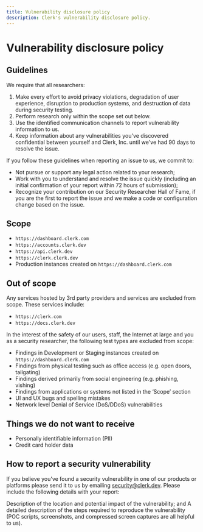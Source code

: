 ```yaml
---
title: Vulnerability disclosure policy
description: Clerk's vulnerability disclosure policy.
---
```


# Vulnerability disclosure policy

## Guidelines

We require that all researchers:

1. Make every effort to avoid privacy violations, degradation of user experience, disruption to production systems, and destruction of data during security testing.
2. Perform research only within the scope set out below.
3. Use the identified communication channels to report vulnerability information to us.
4. Keep information about any vulnerabilities you've discovered confidential between yourself and Clerk, Inc. until we've had 90 days to resolve the issue.

If you follow these guidelines when reporting an issue to us, we commit to:

- Not pursue or support any legal action related to your research;
- Work with you to understand and resolve the issue quickly (including an initial confirmation of your report within 72 hours of submission);
- Recognize your contribution on our Security Researcher Hall of Fame, if you are the first to report the issue and we make a code or configuration change based on the issue.

## Scope
- `https://dashboard.clerk.com`
- `https://accounts.clerk.dev`
- `https://api.clerk.dev`
- `https://clerk.clerk.dev`
- Production instances created on `https://dashboard.clerk.com`

## Out of scope

Any services hosted by 3rd party providers and services are excluded from scope. These services include:

- `https://clerk.com`
- `https://docs.clerk.dev`

In the interest of the safety of our users, staff, the Internet at large and you as a security researcher, the following test types are excluded from scope:

- Findings in Development or Staging instances created on `https://dashboard.clerk.com`
- Findings from physical testing such as office access (e.g. open doors, tailgating)
- Findings derived primarily from social engineering (e.g. phishing, vishing)
- Findings from applications or systems not listed in the ‘Scope’ section
- UI and UX bugs and spelling mistakes
- Network level Denial of Service (DoS/DDoS) vulnerabilities

## Things we do not want to receive

- Personally identifiable information (PII)
- Credit card holder data

## How to report a security vulnerability

If you believe you've found a security vulnerability in one of our products or platforms please send it to us by emailing security@clerk.dev. Please include the following details with your report:

Description of the location and potential impact of the vulnerability; and
A detailed description of the steps required to reproduce the vulnerability (POC scripts, screenshots, and compressed screen captures are all helpful to us).
